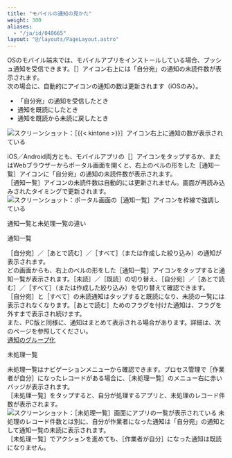 ```yaml
---
title: "モバイルの通知の見かた"
weight: 300
aliases:
  - "/ja/id/040665"
layout: "@/layouts/PageLayout.astro"
---
```




OSのモバイル端末では、モバイルアプリをインストールしている場合、プッシュ通知を受信できます。<Wovn>［<Kintone />］</Wovn>アイコン右上には「自分宛」の通知の未読件数が表示されます。  
次の場合に、自動的にアイコンの通知の数は更新されます（iOSのみ）。

* 「自分宛」の通知を受信したとき
* 通知を既読にしたとき
* 通知を既読から未読に戻したとき

<Img src="/k/kintone/img-ja/mobile_notifications_01.png" alt="スクリーンショット：［{{&lt; kintone &gt;}}］アイコン右上に通知の数が表示されている" />

iOS／Android両方とも、モバイルアプリの<Wovn>［<Kintone />］</Wovn>アイコンをタップするか、またはWebブラウザーからポータル画面を開くと、右上のベルの形をした<Wovn>［通知一覧］</Wovn>アイコンに「自分宛」の通知の未読件数が表示されます。  
<Wovn>［通知一覧］</Wovn>アイコンの未読件数は自動的には更新されません。画面が再読み込みされたタイミングで更新されます。<Wovn></Wovn>  
<Img src="/k/kintone/img-ja/mobile_notifications_02.png" alt="スクリーンショット：ポータル画面の［通知一覧］アイコンを枠線で強調している" />

<Heading id="mobile_access_mobile_notifications_10">通知一覧と未処理一覧の違い</Heading>

<Heading level={3} id="mobile_access_mobile_notifications_1010">通知一覧</Heading>

<Wovn>［自分宛］</Wovn>／<Wovn>［あとで読む］</Wovn>／<Wovn>［すべて］</Wovn>（または作成した絞り込み）の通知が表示されます。  
どの画面からも、右上のベルの形をした<Wovn>［通知一覧］</Wovn>アイコンをタップすると通知一覧が表示されます。<Wovn>［未読］</Wovn>／<Wovn>［既読］</Wovn>の切り替え、<Wovn>［自分宛］</Wovn>／<Wovn>［あとで読む］</Wovn>／<Wovn>［すべて］</Wovn>（または作成した絞り込み）を切り替えて確認できます。  
<Wovn>［自分宛］</Wovn>と<Wovn>［すべて］</Wovn>の未読通知はタップすると既読になり、未読の一覧には表示されなくなります。<Wovn>［あとで読む］</Wovn>ためのフラグを付けた通知は、フラグを外すまで表示され続けます。  
また、PC版と同様に、通知はまとめて表示される場合があります。詳細は、次のページを参照してください。  
[通知のグループ化](/k/ja/id/040672.html#notifications_notification_tutoria_20)

<Heading level={3} id="mobile_access_mobile_notifications_1020">未処理一覧</Heading>

未処理一覧はナビゲーションメニューから確認できます。プロセス管理で<Wovn>［作業者が自分］</Wovn>になったレコードがある場合に、<Wovn>［未処理一覧］</Wovn>のメニュー右に赤いバッジが表示されます。  
<Wovn>［未処理一覧］</Wovn>をタップすると、自分が処理するアプリと、未処理のレコード件数が表示されます。  
<Img src="/k/kintone/img-ja/mobile_notifications_03.png" alt="スクリーンショット：［未処理一覧］画面にアプリの一覧が表示されている" />
未処理のレコード件数とは別に、自分が作業者になった通知は「自分宛」の通知として通知一覧の未読に表示されます。  
<Wovn>［未処理一覧］</Wovn>でアクションを進めても、<Wovn>［作業者が自分］</Wovn>になった通知は既読になりません。
